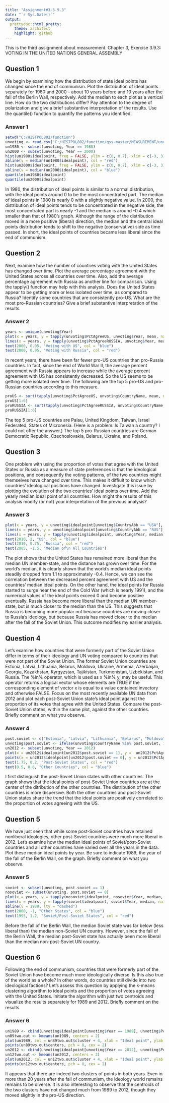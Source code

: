 ---
title: "Assignment#3-3.9.3"
date: "`r Sys.Date()`"
output:
  prettydoc::html_pretty:
    theme: architect
    highlight: github
---
This is the third assignment about measurement. 
Chapter 3, Exercise 3.9.3: VOTING IN THE UNITED NATIONS GENERAL ASSEMBLY

## Question 1 
We begin by examining how the distribution of state ideal points has changed since the end of communism. Plot the distribution of ideal points separately for 1980 and 2000 -- about 10 years before and 10 years after the fall of the Berlin Wall, respectively. Add the median to each plot as a vertical line. How do the two distributions differ? Pay attention to the degree of polarization and give a brief substantive interpretation of the results. Use the quantile() function to quantify the patterns you identiﬁed.

### Answer 1
```{r, fig.align="center"}
setwd("C:/HISTPOL802/function")
unvoting <- read.csv("C:/HISTPOL802/function/qss-master/MEASUREMENT/unvoting.csv")
un1980 <- subset(unvoting, Year == 1980)
un2000 <- subset(unvoting, Year == 2000)
hist(un1980$idealpoint, freq = FALSE, ylim = c(0, 0.7), xlim = c(-3, 3), xlab = "Idealpoints", main = "1980")
abline(v = median(un1980$idealpoint), col = "red")
hist(un2000$idealpoint, freq = FALSE, ylim = c(0, 0.7), xlim = c(-3, 3), xlab = "Idealpoints", main = "2000")
abline(v = median(un2000$idealpoint), col = "blue")
quantile(un1980$idealpoint)
quantile(un2000$idealpoint)
```

In 1980, the distribution of ideal points is similar to a normal distribution, with the ideal points around 0 to be the most concentrated part. The median of ideal points in 1980 is nearly 0 with a slightly negative value.
In 2000, the distribution of ideal points tends to be concentrated in the negative side, the most concentrated part is nearly -1 and the median is around -0.4 which smaller than that of 1980's graph. Although the range of the distribution moved in a more positive (liberal) direction, the median and the central ideal points distribution tends to shift to the negative (conservative) side as time passed. 
In short, the ideal points of countries became less liberal since the end of communism.


## Question 2
Next, examine how the number of countries voting with the United States has changed over time. Plot the average percentage agreement with the United States across all countries over time. Also, add the average percentage agreement with Russia as another line for comparison. Using the tapply() function may help with this analysis. Does the United States appear to be getting more or less isolated over time, as compared to Russia? Identify some countries that are consistently pro-US. What are the most pro-Russian countries? Give a brief substantive interpretation of the results.

### Answer 2
```{r, fig.align="center"}
years <- unique(unvoting$Year) 
plot(x = years, y = tapply(unvoting$PctAgreeUS, unvoting$Year, mean, na.rm = TRUE), ylim = c(0, 1), xlab = "Year", ylab = "Average Percent Agreement", main = "Average Percent Agreement with Russia & US", type = "l", col = "blue") 
lines(x = years, y = tapply(unvoting$PctAgreeRUSSIA, unvoting$Year, mean, na.rm = TRUE), col = "red") 
text(2000, 0.05, "Voting with US", col = "blue") 
text(2000, 0.95, "Voting with Russia", col = "red")
```

In recent years, there have been far fewer pro-US countries than pro-Russia countries. In fact, since the end of World War II, the average percent agreement with Russia appears to increase while the average percent agreement with US has consistently decreased. So the US seems to be getting more isolated over time. The following are the top 5 pro-US and pro-Russian countries according to this measure. 
```{r}
proUS <- sort(tapply(unvoting$PctAgreeUS, unvoting$CountryName, mean, na.rm = TRUE), decreasing = TRUE)
proUS[1:6]
proRUSSIA <- sort(tapply(unvoting$PctAgreeRUSSIA, unvoting$CountryName, mean, na.rm = TRUE), decreasing = TRUE)
proRUSSIA[1:6]
```

The top 5 pro-US countries are Palau, United Kingdom, Taiwan, Israel Federated, States of Micronesia. (Here is a problem: Is Taiwan a country? I could not offer the answer.) The top 5 pro-Russian countries are German Democratic Republic, Czechoslovakia, Belarus, Ukraine, and Poland.

## Question 3
One problem with using the proportion of votes that agree with the United States or Russia as a measure of state preferences is that the ideological positions, and consequently the voting patterns, of the two countries might themselves have changed over time. This makes it diffiult to know which countries’ ideological positions have changed. Investigate this issue by plotting the evolution of the two countries’ ideal points over time. Add the yearly median ideal point of all countries. How might the results of this analysis modify (or not) your interpretation of the previous analysis?

### Answer 3
```{r, fig.align="center"}
plot(x = years, y = unvoting$idealpoint[unvoting$CountryAbb == "USA"], ylim = c(-3, 3), xlab = "Year", ylab = "Ideal Point", main = "The Evolution of Two Countries' Ideal Points", type = "l", col = "blue") 
lines(x = years, y = unvoting$idealpoint[unvoting$CountryAbb == "RUS"], col = "red") 
lines(x = years, y = tapply(unvoting$idealpoint, unvoting$Year, median)) 
text(2010, 2, "US", col = "blue") 
text(2010, 0.75, "Russia", col = "red") 
text(2005, -1.5, "Median of\n All Countries")
```

The plot shows that the United States has remained more liberal than the median UN member-state, and the distance has grown over time. For the world's median, it is clearly shown that the world's median ideal points steadily dropped from 1.1 to approximately -0.4. Hence, we can see the correlation between the decreased percent agreement with US and the countries' median ideal points.
On the other hand, the ideal points for Russia started to surge near the end of the Cold War (which is nearly 1991), and the numerical values of the ideal points exceed 0 and become positive eventually. Russia has become more liberal than the median UN member-state, but is much closer to the median than the US. This suggests that Russia is becoming more popular not because countries are moving closer to Russia’s ideology, but because Russia has moved closer to the median after the fall of the Soviet Union.
This outcome modifies my earlier analysis.

## Question 4 
Let’s examine how countries that were formerly part of the Soviet Union differ in terms of their ideology and UN voting compared to countries that were not part of the Soviet Union. The former Soviet Union countries are Estonia, Latvia, Lithuania, Belarus, Moldova, Ukraine, Armenia, Azerbaijan, Georgia, Kazakhstan, Kyrgyzstan, Tajikistan, Turkmenistan, Uzbekistan, and Russia. The %in% operator, which is used as x %in% y, may be useful. This operator returns a logical vector whose elements are TRUE if the corresponding element of vector x is equal to a value contained invectory and otherwise FALSE. Focus on the most recently available UN data from 2012 and plot each post-Soviet Union state’s ideal point against the proportion of its votes that agree with the United States. Compare the post-Soviet Union states, within the same plot, against the other countries. Brieﬂy comment on what you observe.

### Answer 4
```{r, fig.align="center"}
post.soviet <- c("Estonia", "Latvia", "Lithuania", "Belarus", "Moldova", "Ukraine", "Armenia", "Azerbaijan", "Georgia", "Kazakhstan", "Kyrgyzstan", "Tajikistan", "Turkmenistan", "Uzbekistan", "Russia") 
unvoting$post.soviet <- ifelse(unvoting$CountryName %in% post.soviet, 1, 0) 
un2012 <- subset(unvoting, Year == 2012) 
plot(x = un2012$idealpoint[un2012$post.soviet == 1], y =  un2012$PctAgreeUS[un2012$post.soviet == 1], pch = 16, xlim = c(-3, 3), ylim = c(0, 1), col = "red", xlab = "Ideal Points", ylab = "Proportion of Votes Agreeing with US") 
points(x = un2012$idealpoint[un2012$post.soviet == 0], y = un2012$PctAgreeUS[un2012$post.soviet == 0], pch = 17, col = "blue") 
text(1.75, 0.2, "Post-Soviet States", col = "red") 
text(0.5, 0.8, "Other Countries", col = "blue")
```

I first distinguish the post-Soviet Union states with other countries. The graph shows that the ideal points of post-Soviet Union countries are at the center of the ditribution of the other countries. The distribution of the other countries is more dispersive. Both the other countries and post-Soviet Union states share the trend that the ideal points are positively correlated to the proportion of votes agreeing with the US.

## Question 5
We have just seen that while some post-Soviet countries have retained nonliberal ideologies, other post-Soviet countries were much more liberal in 2012. Let’s examine how the median ideal points of Soviet/post-Soviet countries and all other countries have varied over all the years in the data. Plot these median ideal points by year. Be sure to indicate 1989, the year of the fall of the Berlin Wall, on the graph. Brieﬂy comment on what you observe.

### Answer 5
```{r, fig.align="center"}
soviet <- subset(unvoting, post.soviet == 1) 
nosoviet <- subset(unvoting, post.soviet == 0) 
plot(x = years, y = tapply(nosoviet$idealpoint, nosoviet$Year, median, na.rm = TRUE), type = "l", ylim = c(-3, 3), xlab = "Year", ylab = "Ideal point", col = "blue") 
lines(x = years, y = tapply(soviet$idealpoint, soviet$Year, median, na.rm = TRUE), col = "red") 
abline(v = 1989, lty = "dashed") 
text(2000, -1, "Other States", col = "blue") 
text(1995, 1.2, "Soviet/Post-Soviet States", col = "red")
```

Before the fall of the Berlin Wall, the median Soviet state was far below (less liberal than) the median non-Soviet UN country. However, since the fall of the Berlin Wall, the median post-Soviet state has actually been more liberal than the median non-post-Soviet UN country.

## Question 6
Following the end of communism, countries that were formerly part of the Soviet Union have become much more ideologically diverse. Is this also true of the world as a whole? In other words, do countries still divide into two ideological factions? Let’s assess this question by applying the k-means clustering algorithm to ideal points and the proportion of votes agreeing with the United States. Initiate the algorithm with just two centroids and visualize the results separately for 1989 and 2012. Brieﬂy comment on the results.

### Answer 6
```{r out.width=c('50%', '50%'), fig.show='hold'}
un1989 <- cbind(unvoting$idealpoint[unvoting$Year == 1989], unvoting$PctAgreeUS[unvoting$Year == 1989])
un89two.out <- kmeans(un1989, centers = 2)
plot(un1989, col = un89two.out$cluster + 4, xlab = "Ideal point", ylab = "Percentage of Votes Agreeing with US", xlim = c(-3, 3), ylim = c(0, 1), main = "1989", pch = 16)
points(un89two.out$centers, pch = 8, cex = 2) 
un2012 <- cbind(unvoting$idealpoint[unvoting$Year == 2012], unvoting$PctAgreeUS[unvoting$Year == 2012])
un12two.out <- kmeans(un2012, centers = 2)
plot(un2012, col = un12two.out$cluster + 4, xlab = "Ideal point", ylab = "Percentage of Votes Agreeing with US", xlim = c(-3, 3), ylim = c(0, 1), main = "2012", pch = 16)
points(un12two.out$centers, pch = 8, cex = 2) 
```

It appears that there are indeed two clusters of points in both years. Even in more than 20 years after the fall of communism, the ideology world remains remains to be diverse. It is also interesting to observe that the centroids of the two clusters have not changed much from 1989 to 2012, though they moved slightly in the pro-US direction.
